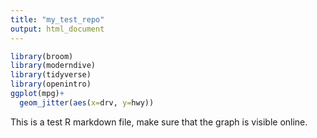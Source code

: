 ```yaml
---
title: "my_test_repo"
output: html_document
---
```


```r
library(broom)
library(moderndive)
library(tidyverse)
library(openintro)
ggplot(mpg)+ 
  geom_jitter(aes(x=drv, y=hwy))
```

This is a test R markdown file, make sure that the graph is visible online. 